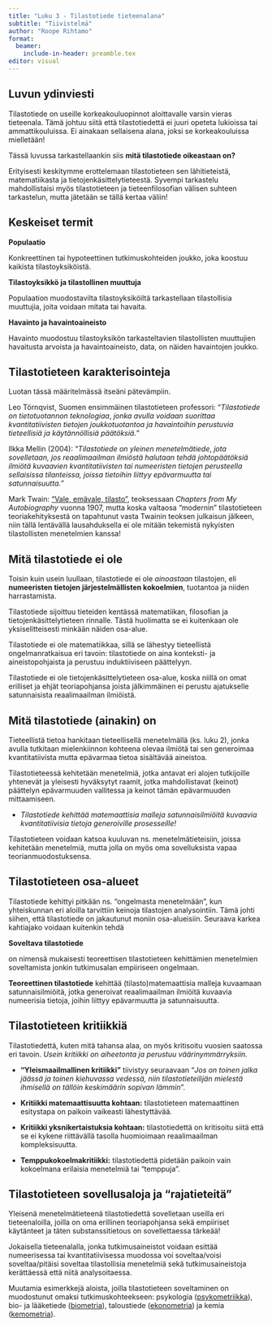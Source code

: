 ```yaml
---
title: "Luku 3 - Tilastotiede tieteenalana"
subtitle: "Tiivistelmä"
author: "Roope Rihtamo"
format: 
  beamer:
    include-in-header: preamble.tex
editor: visual
---
```


## Luvun ydinviesti

Tilastotiede on useille korkeakouluopinnot aloittavalle varsin vieras tieteenala. Tämä johtuu siitä että tilastotiedettä ei juuri opeteta lukioissa tai ammattikouluissa. Ei ainakaan sellaisena alana, joksi se korkeakouluissa mielletään!

Tässä luvussa tarkastellaankin siis **mitä tilastotiede oikeastaan on?**

Erityisesti keskitymme erottelemaan tilastotieteen sen lähitieteistä, matematiikasta ja tietojenkäsittelytieteestä. Syvempi tarkastelu mahdollistaisi myös tilastotieteen ja tieteenfilosofian välisen suhteen tarkastelun, mutta jätetään se tällä kertaa väliin!

## Keskeiset termit

::: {.defblock .mikko data-latex="{}"}
**Populaatio**

Konkreettinen tai hypoteettinen tutkimuskohteiden joukko, joka koostuu kaikista tilastoyksiköistä.
:::

::: {.defblock .mikko data-latex="{}"}
**Tilastoyksikkö ja tilastollinen muuttuja**

Populaation muodostavilta tilastoyksiköiltä tarkastellaan tilastollisia muuttujia, joita voidaan mitata tai havaita.
:::

::: {.defblock .mikko data-latex="{}"}
**Havainto ja havaintoaineisto**

Havainto muodostuu tilastoyksikön tarkasteltavien tilastollisten muuttujien havaitusta arvoista ja havaintoaineisto, data, on näiden havaintojen joukko.
:::

## Tilastotieteen karakterisointeja

Luotan tässä määritelmässä itseäni pätevämpiin.

Leo Törnqvist, Suomen ensimmäinen tilastotieteen professori: "*Tilastotiede on tietotuotannon teknologiaa*, *jonka avulla voidaan suorittaa kvantitatiivisten tietojen joukkotuotantoa ja havaintoihin perustuvia tieteellisiä ja käytännöllisiä päätöksiä.*"

Ilkka Mellin (2004): "*Tilastotiede on yleinen menetelmätiede*, *jota sovelletaan, jos reaalimaailman ilmiöstä halutaan tehdä johtopäätöksiä ilmiötä kuvaavien kvantitatiivisten tai numeeristen tietojen perusteella sellaisissa tilanteissa, joissa tietoihin liittyy epävarmuutta tai satunnaisuutta."*

Mark Twain: ["Vale, emävale, tilasto"](https://fi.wikipedia.org/wiki/Mark_Twain), teoksessaan *Chapters from My Autobiography* vuonna 1907, mutta koska valtaosa "modernin" tilastotieteen teoriakehityksestä on tapahtunut vasta Twainin teoksen julkaisun jälkeen, niin tällä lentävällä lausahduksella ei ole mitään tekemistä nykyisten tilastollisten menetelmien kanssa!

## Mitä tilastotiede ei ole

Toisin kuin usein luullaan, tilastotiede ei ole *ainoastaan* tilastojen, eli **numeeristen tietojen järjestelmällisten kokoelmien**, tuotantoa ja niiden harrastamista.

Tilastotiede sijoittuu tieteiden kentässä matematiikan, filosofian ja tietojenkäsittelytieteen rinnalle. Tästä huolimatta se ei kuitenkaan ole yksiselitteisesti minkään näiden osa-alue.

Tilastotiede ei ole matematiikkaa, sillä se lähestyy tieteellistä ongelmanratkaisua eri tavoin: tilastotiede on aina konteksti- ja aineistopohjaista ja perustuu induktiiviseen päättelyyn.

Tilastotiede ei ole tietojenkäsittelytieteen osa-alue, koska niillä on omat erilliset ja ehjät teoriapohjansa joista jälkimmäinen ei perustu ajatukselle satunnaisista reaalimaailman ilmiöistä.

## Mitä tilastotiede (ainakin) on

Tieteellistä tietoa hankitaan tieteellisellä menetelmällä (ks. luku 2), jonka avulla tutkitaan mielenkiinnon kohteena olevaa ilmiötä tai sen generoimaa kvantitatiivista mutta epävarmaa tietoa sisältävää aineistoa.

Tilastotieteessä kehitetään menetelmiä, jotka antavat eri alojen tutkijoille yhtenevät ja yleisesti hyväksytyt raamit, jotka mahdollistavat (keinot) päättelyn epävarmuuden vallitessa ja keinot tämän epävarmuuden mittaamiseen.

-   *Tilastotiede kehittää matemaattisia malleja satunnaisilmiöitä kuvaavia kvantitatiivisia tietoja generoiville prosesseille!*

Tilastotieteen voidaan katsoa kuuluvan ns. menetelmätieteisiin, joissa kehitetään menetelmiä, mutta jolla on myös oma sovelluksista vapaa teorianmuodostuksensa.

## Tilastotieteen osa-alueet

Tilastotiede kehittyi pitkään ns. "ongelmasta menetelmään", kun yhteiskunnan eri aloilla tarvittiin keinoja tilastojen analysointiin. Tämä johti siihen, että tilastotiede on jakautunut moniin osa-alueisiin. Seuraava karkea kahtiajako voidaan kuitenkin tehdä

::: {.defblock .mikko data-latex="{}"}
**Soveltava tilastotiede**

on nimensä mukaisesti teoreettisen tilastotieteen kehittämien menetelmien soveltamista jonkin tutkimusalan empiiriseen ongelmaan.
:::

::: {.defblock .mikko data-latex="{}"}
**Teoreettinen tilastotiede** kehittää (tilasto)matemaattisia malleja kuvaamaan satunnaisilmiöitä, jotka generoivat reaalimaailman ilmiöitä kuvaavia numeerisia tietoja, joihin liittyy epävarmuutta ja satunnaisuutta.
:::

## Tilastotieteen kritiikkiä

Tilastotiedettä, kuten mitä tahansa alaa, on myös kritisoitu vuosien saatossa eri tavoin. *Usein kritiikki on aiheetonta ja perustuu väärinymmärryksiin.*

-   **"Yleismaailmallinen kritiikki"** tiivistyy seuraavaan "*Jos on toinen jalka jäässä ja toinen kiehuvassa vedessä, niin tilastotieteilijän mielestä ihmisellä on tällöin keskimäärin sopivan lämmin*".

-   **Kritiikki matemaattisuutta kohtaan:** tilastotieteen matemaattinen esitystapa on paikoin vaikeasti lähestyttävää.

-   **Kritiikki yksnikertaistuksia kohtaan:** tilastotiedettä on kritisoitu siitä että se ei kykene riittävällä tasolla huomioimaan reaalimaailman kompleksisuutta.

-   **Temppukokoelmakritiikki:** tilastotiedettä pidetään paikoin vain kokoelmana erilaisia menetelmiä tai "temppuja".

## Tilastotieteen sovellusaloja ja "rajatieteitä"

Yleisenä menetelmätieteenä tilastotiedettä sovelletaan useilla eri tieteenaloilla, joilla on oma erillinen teoriapohjansa sekä empiiriset käytänteet ja täten substanssitietous on sovellettaessa tärkeää!

Jokaisella tieteenalalla, jonka tutkimusaineistot voidaan esittää numeerisessa tai kvantitatiivisessa muodossa voi soveltaa/voisi soveltaa/pitäisi soveltaa tilastollisia menetelmiä sekä tutkimusaineistoja kerättäessä että niitä analysoitaessa.

Muutamia esimerkkejä aloista, joilla tilastotieteen soveltaminen on muodostunut omaksi tutkimuskohteekseen: psykologia ([psykometriikka](https://en.wikipedia.org/wiki/Psychometrics)), bio- ja lääketiede ([biometria](https://en.wikipedia.org/wiki/Biometrics)), taloustiede ([ekonometria](https://en.wikipedia.org/wiki/Econometrics)) ja kemia ([kemometria](https://en.wikipedia.org/wiki/Chemometrics)).
